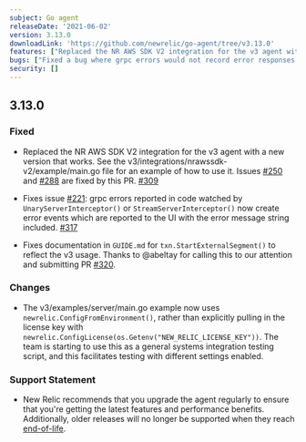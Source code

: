 ```yaml
---
subject: Go agent
releaseDate: '2021-06-02'
version: 3.13.0
downloadLink: 'https://github.com/newrelic/go-agent/tree/v3.13.0'
features: ["Replaced the NR AWS SDK V2 integration for the v3 agent with a newer version"]
bugs: ["Fixed a bug where grpc errors would not record error responses when using the UnaryServerInterceptor() or StreamServerInterceptor() functions"]
security: []
---
```


## 3.13.0

### Fixed

* Replaced the NR AWS SDK V2 integration for the v3 agent with a new version that works. See the v3/integrations/nrawssdk-v2/example/main.go file for an example of how to use it. Issues [#250](https://github.com/newrelic/go-agent/issues/250) and [#288](https://github.com/newrelic/go-agent/issues/288) are fixed by this PR. [#309](https://github.com/newrelic/go-agent/pull/309)

* Fixes issue [#221](https://github.com/newrelic/go-agent/issues/221): grpc errors reported in code watched by `UnaryServerInterceptor()` or `StreamServerInterceptor()` now create error events which are reported to the UI with the error message string included.  [#317](https://github.com/newrelic/go-agent/pull/317)

* Fixes documentation in `GUIDE.md` for `txn.StartExternalSegment()` to reflect the v3 usage. Thanks to @abeltay for calling this to our attention and submitting PR [#320](https://github.com/newrelic/go-agent/pull/320).

### Changes

* The v3/examples/server/main.go example now uses `newrelic.ConfigFromEnvironment()`, rather than explicitly pulling in the license key with `newrelic.ConfigLicense(os.Getenv("NEW_RELIC_LICENSE_KEY"))`. The team is starting to use this as a general systems integration testing script, and this facilitates testing with different settings enabled.

### Support Statement

* New Relic recommends that you upgrade the agent regularly to ensure that you're getting the latest features and performance benefits. Additionally, older releases will no longer be supported when they reach [end-of-life](https://docs.newrelic.com/docs/using-new-relic/cross-product-functions/install-configure/notification-changes-new-relic-saas-features-distributed-software).
